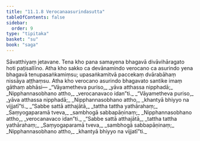 ```yaml
---
title: "11.1.8 Verocanaasurindasutta"
tableOfContents: false
sidebar:
  order: 9
type: "tipitaka"
basket: "su"
book: "saga"
---
```



<DynamicBreadcrumb />

<Division number="254" book="saga" bookNo="12" page="227">

<Paragraph number="1595" book="saga">
Sāvatthiyaṃ jetavane. Tena kho pana samayena bhagavā divāvihāragato hoti paṭisallīno. Atha kho sakko ca devānamindo verocano ca asurindo yena bhagavā tenupasaṅkamiṃsu; upasaṅkamitvā paccekaṃ dvārabāhaṃ nissāya aṭṭhaṃsu. Atha kho verocano asurindo bhagavato santike imaṃ gāthaṃ abhāsi—
</Paragraph>

<Paragraph number="1596" type="verses" book="saga">
_“Vāyametheva puriso,_  
_yāva atthassa nipphadā;_  
_Nipphannasobhano attho,_  
_verocanavaco idan”ti._  

</Paragraph>

<Paragraph number="1597" type="verses" book="saga">
_“Vāyametheva puriso,_  
_yāva atthassa nipphadā;_  
_Nipphannasobhano attho,_  
_khantyā bhiyyo na vijjatī”ti._  

</Paragraph>

<Paragraph number="1598" type="verses" book="saga">
_“Sabbe sattā atthajātā,_  
_tattha tattha yathārahaṃ;_  
_Saṃyogaparamā tveva,_  
_sambhogā sabbapāṇinaṃ;_  
_Nipphannasobhano attho,_  
_verocanavaco idan”ti._  

</Paragraph>

<Paragraph number="1599" type="verses" book="saga">
_“Sabbe sattā atthajātā,_  
_tattha tattha yathārahaṃ;_  
_Saṃyogaparamā tveva,_  
_sambhogā sabbapāṇinaṃ;_  
_Nipphannasobhano attho,_  
_khantyā bhiyyo na vijjatī”ti._
</Paragraph>
</Division>